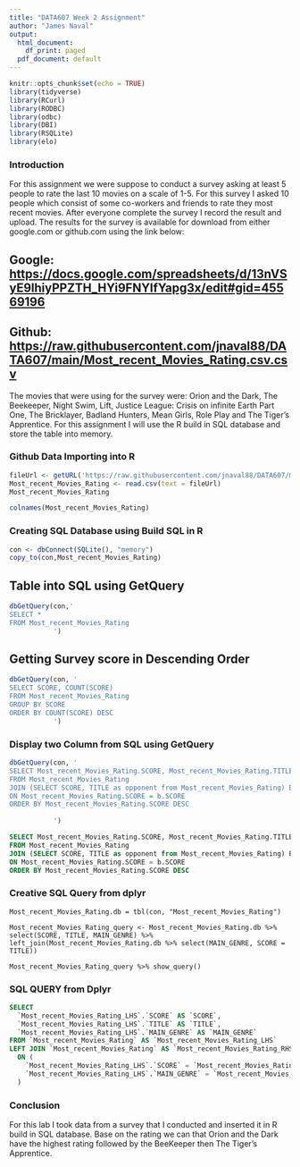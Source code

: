 ```yaml
---
title: "DATA607 Week 2 Assignment"
author: "James Naval"
output:
  html_document:
    df_print: paged
  pdf_document: default
---
```


```r
knitr::opts_chunk$set(echo = TRUE)
library(tidyverse)
library(RCurl)
library(RODBC)
library(odbc)
library(DBI)
library(RSQLite)
library(elo)
```

### Introduction

For this assignment we were suppose to conduct a survey asking at least 5 people to rate the last 10 movies on a scale of 1-5. For this survey I asked 10 people which consist of some co-workers and friends to rate they most recent movies. After everyone complete the survey I record the result and upload. The results for the survey is available for download from either google.com or github.com using the link below:

## Google: <https://docs.google.com/spreadsheets/d/13nVSyE9lhiyPPZTH_HYi9FNYIfYapg3x/edit#gid=45569196>
## Github: <https://raw.githubusercontent.com/jnaval88/DATA607/main/Most_recent_Movies_Rating.csv.csv>

The movies that were using for the survey were: Orion and the Dark, The Beekeeper, Night Swim, Lift, Justice League: Crisis on infinite Earth Part One, The Bricklayer, Badland Hunters, Mean Girls, Role Play and The Tiger's Apprentice. For this assignment I will use the R build in SQL database and store the table into memory.

### Github Data Importing  into R

```r

fileUrl <- getURL('https://raw.githubusercontent.com/jnaval88/DATA607/main/Most_recent_Movies_Rating.csv.csv')
Most_recent_Movies_Rating <- read.csv(text = fileUrl)
Most_recent_Movies_Rating

colnames(Most_recent_Movies_Rating)

```

### Creating SQL Database using Build SQL in R

```r

con <- dbConnect(SQLite(), "memory")
copy_to(con,Most_recent_Movies_Rating)

```

## Table into SQL using GetQuery

```r

dbGetQuery(con,'
SELECT *
FROM Most_recent_Movies_Rating
           ')

```

## Getting Survey score in Descending Order

```r

dbGetQuery(con, '
SELECT SCORE, COUNT(SCORE)
FROM Most_recent_Movies_Rating
GROUP BY SCORE
ORDER BY COUNT(SCORE) DESC
           ')
```

### Display two Column from SQL using GetQuery

```r

dbGetQuery(con, '
SELECT Most_recent_Movies_Rating.SCORE, Most_recent_Movies_Rating.TITLE
FROM Most_recent_Movies_Rating
JOIN (SELECT SCORE, TITLE as opponent from Most_recent_Movies_Rating) B
ON Most_recent_Movies_Rating.SCORE = b.SCORE
ORDER BY Most_recent_Movies_Rating.SCORE DESC
           
           ')

```

```sql

SELECT Most_recent_Movies_Rating.SCORE, Most_recent_Movies_Rating.TITLE
FROM Most_recent_Movies_Rating
JOIN (SELECT SCORE, TITLE as opponent from Most_recent_Movies_Rating) B
ON Most_recent_Movies_Rating.SCORE = b.SCORE
ORDER BY Most_recent_Movies_Rating.SCORE DESC

```

### Creative SQL Query from dplyr

```rDPLYRSQL

Most_recent_Movies_Rating.db = tbl(con, "Most_recent_Movies_Rating")

Most_recent_Movies_Rating_query <- Most_recent_Movies_Rating.db %>%
select(SCORE, TITLE, MAIN_GENRE) %>%
left_join(Most_recent_Movies_Rating.db %>% select(MAIN_GENRE, SCORE = TITLE))

Most_recent_Movies_Rating_query %>% show_query()

```
### SQL QUERY from Dplyr

```sql

SELECT
  `Most_recent_Movies_Rating_LHS`.`SCORE` AS `SCORE`,
  `Most_recent_Movies_Rating_LHS`.`TITLE` AS `TITLE`,
  `Most_recent_Movies_Rating_LHS`.`MAIN_GENRE` AS `MAIN_GENRE`
FROM `Most_recent_Movies_Rating` AS `Most_recent_Movies_Rating_LHS`
LEFT JOIN `Most_recent_Movies_Rating` AS `Most_recent_Movies_Rating_RHS`
  ON (
    `Most_recent_Movies_Rating_LHS`.`SCORE` = `Most_recent_Movies_Rating_RHS`.`TITLE` AND
    `Most_recent_Movies_Rating_LHS`.`MAIN_GENRE` = `Most_recent_Movies_Rating_RHS`.`MAIN_GENRE`
  )

```

### Conclusion

For this lab I took data from a survey that I conducted and inserted it in R build in  SQL database. Base on the rating we can that Orion and the Dark have the highest rating followed by the BeeKeeper then The Tiger's Apprentice.
